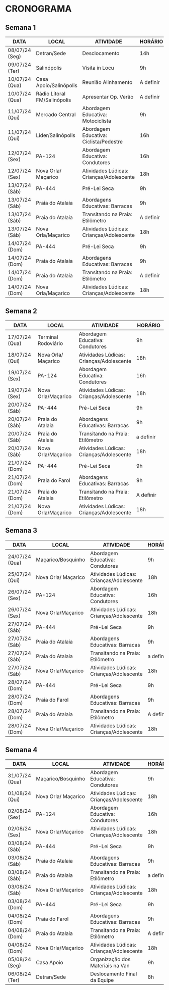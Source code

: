 
```{=html}
<style>
  body{text-align: justify}
</style>
```

::: progress
::: {.progress-bar style="width: 100%;"}
:::
:::

# CRONOGRAMA
## Semana 1

| DATA           | LOCAL                        | ATIVIDADE                                | HORÁRIO   |
|----------------|----------------------|-------------------|----------------|
| 08/07/24 (Seg) | Detran/Sede                  | Desclocamento                            | 14h       |
| 09/07/24 (Ter) | Salinópolis                  | Visita in Locu                           | 9h        |
| 10/07/24 (Qua) | Casa Apoio/Salinópolis       | Reunião Alinhamento                      | A definir |
| 10/07/24 (Qua) | Rádio Litoral FM/Salinópolis | Apresentar Op. Verão                     | A definir |
| 11/07/24 (Qui) | Mercado Central              | Abordagem Educativa: Motociclista        | 9h        |
| 11/07/24 (Qui) | Líder/Salinópolis            | Abordagem Educativa: Ciclista/Pedestre   | 16h       |
| 12/07/24 (Sex) | PA-124                       | Abordagem Educativa: Condutores          | 16h       |
| 12/07/24 (Sex) | Nova Orla/ Maçarico          | Atividades Lúdicas: Crianças/Adolescente | 18h       |
| 13/07/24 (Sáb) | PA-444                       | Pré-Lei Seca                             | 9h        |
| 13/07/24 (Sáb) | Praia do Atalaia             | Abordagens Educativas: Barracas          | 9h        |
| 13/07/24 (Sáb) | Praia do Atalaia             | Transitando na Praia: Etilômetro         | A definir |
| 13/07/24 (Sáb) | Nova Orla/Maçarico           | Atividades Lúdicas: Crianças/Adolescente | 18h       |
| 14/07/24 (Dom) | PA-444                       | Pré-Lei Seca                             | 9h        |
| 14/07/24 (Dom) | Praia do Atalaia             | Abordagens Educativas: Barracas          | 9h        |
| 14/07/24 (Dom) | Praia do Atalaia             | Transitando na Praia: Etilômetro         | A definir |
| 14/07/24 (Dom) | Nova Orla/Maçarico           | Atividades Lúdicas: Crianças/Adolescente | 18h       |

::: progress
::: {.progress-bar style="width: 100%;"}
:::
:::

## Semana 2

| DATA           | LOCAL               | ATIVIDADE                                | HORÁRIO   |
|----------------|----------------------|---------------------|----------------|
| 17/07/24 (Qua) | Terminal Rodoviário | Abordagem Educativa: Condutores          | 9h        |
| 18/07/24 (Qui) | Nova Orla/ Maçarico | Atividades Lúdicas: Crianças/Adolescente | 18h       |
| 19/07/24 (Sex) | PA-124              | Abordagem Educativa: Condutores          | 16h       |
| 19/07/24 (Sex) | Nova Orla/Maçarico  | Atividades Lúdicas: Crianças/Adolescente | 18h       |
| 20/07/24 (Sáb) | PA-444              | Pré-Lei Seca                             | 9h        |
| 20/07/24 (Sáb) | Praia do Atalaia    | Abordagens Educativas: Barracas          | 9h        |
| 20/07/24 (Sáb) | Praia do Atalaia    | Transitando na Praia: Etilômetro         | a definir |
| 20/07/24 (Sáb) | Nova Orla/Maçarico  | Atividades Lúdicas: Crianças/Adolescente | 18h       |
| 21/07/24 (Dom) | PA-444              | Pré-Lei Seca                             | 9h        |
| 21/07/24 (Dom) | Praia do Farol      | Abordagens Educativas: Barracas          | 9h        |
| 21/07/24 (Dom) | Praia do Atalaia    | Transitando na Praia: Etilômetro         | A definir |
| 21/07/24 (Dom) | Nova Orla/Maçarico  | Atividades Lúdicas: Crianças/Adolescente | 18h       |


::: progress
::: {.progress-bar style="width: 100%;"}
:::
:::


## Semana 3

| DATA           | LOCAL               | ATIVIDADE                                | HORÁRIO   |
|----------------|---------------------|---------------------                     |-----------|
| 24/07/24 (Qua) | Maçarico/Bosquinho  | Abordagem Educativa: Condutores          | 9h        |
| 25/07/24 (Qui) | Nova Orla/ Maçarico | Atividades Lúdicas: Crianças/Adolescente | 18h       |
| 26/07/24 (Sex) | PA-124              | Abordagem Educativa: Condutores          | 16h       |
| 26/07/24 (Sex) | Nova Orla/Maçarico  | Atividades Lúdicas: Crianças/Adolescente | 18h       |
| 27/07/24 (Sáb) | PA-444              | Pré-Lei Seca                             | 9h        |
| 27/07/24 (Sáb) | Praia do Atalaia    | Abordagens Educativas: Barracas          | 9h        |
| 27/07/24 (Sáb) | Praia do Atalaia    | Transitando na Praia: Etilômetro         | a definir |
| 27/07/24 (Sáb) | Nova Orla/Maçarico  | Atividades Lúdicas: Crianças/Adolescente | 18h       |
| 28/07/24 (Dom) | PA-444              | Pré-Lei Seca                             | 9h        |
| 28/07/24 (Dom) | Praia do Farol      | Abordagens Educativas: Barracas          | 9h        |
| 28/07/24 (Dom) | Praia do Atalaia    | Transitando na Praia: Etilômetro         | A definir |
| 28/07/24 (Dom) | Nova Orla/Maçarico  | Atividades Lúdicas: Crianças/Adolescente | 18h       |


::: progress
::: {.progress-bar style="width: 100%;"}
:::
:::


## Semana 4

| DATA           | LOCAL               | ATIVIDADE                                | HORÁRIO   |
|----------------|---------------------|---------------------                     |-----------|
| 31/07/24 (Qua) | Maçarico/Bosquinho  | Abordagem Educativa: Condutores          | 9h        |
| 01/08/24 (Qui) | Nova Orla/ Maçarico | Atividades Lúdicas: Crianças/Adolescente | 18h       |
| 02/08/24 (Sex) | PA-124              | Abordagem Educativa: Condutores          | 16h       |
| 02/08/24 (Sex) | Nova Orla/Maçarico  | Atividades Lúdicas: Crianças/Adolescente | 18h       |
| 03/08/24 (Sáb) | PA-444              | Pré-Lei Seca                             | 9h        |
| 03/08/24 (Sáb) | Praia do Atalaia    | Abordagens Educativas: Barracas          | 9h        |
| 03/08/24 (Sáb) | Praia do Atalaia    | Transitando na Praia: Etilômetro         | a definir |
| 03/08/24 (Sáb) | Nova Orla/Maçarico  | Atividades Lúdicas: Crianças/Adolescente | 18h       |
| 03/08/24 (Dom) | PA-444              | Pré-Lei Seca                             | 9h        |
| 04/08/24 (Dom) | Praia do Farol      | Abordagens Educativas: Barracas          | 9h        |
| 04/08/24 (Dom) | Praia do Atalaia    | Transitando na Praia: Etilômetro         | A definir |
| 04/08/24 (Dom) | Nova Orla/Maçarico  | Atividades Lúdicas: Crianças/Adolescente | 18h       |
| 05/08/24 (Seg) | Casa Apoio          | Organização dos Materiais na Van         | 9h        |
| 06/08/24 (Ter) | Detran/Sede         | Deslocamento Final da Equipe             | 8h        |


::: progress
::: {.progress-bar style="width: 100%;"}
:::
:::
